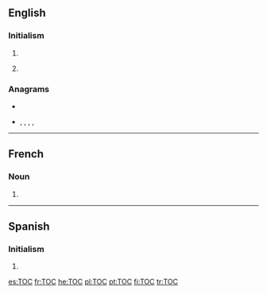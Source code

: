 {{also|toc|toć|tóc|tộc|тос|төҫ}}
==English==
{{wikipedia}}

===Initialism===
{{rfc-header|Initialism}}
{{en-initialism}}

# {{initialism of|table of contents|Table of Contents|lang=en}}
# {{lb|en|British|rail transport}} {{initialism of|[[train operating company]]|lang=en}}

===Anagrams===
* {{l|en|cot}}
* {{l|en|CTO}}, {{l|en|Oct}}, {{l|en|Oct.}}, {{l|en|OTC}}, {{l|en|TCO}}

----

==French==

===Noun===
{{fr-noun|m|TOC}}

# {{acronym of|trouble obsessionnel compulsif|lang=fr}}

----

==Spanish==

===Initialism===
{{rfc-header|Initialism}}
{{head|es|initialism}}

# {{initialism of|trastorno obsesivo-compulsivo|'''T'''rastorno '''o'''bsesivo-'''c'''ompulsivo|lang=es}}

[[es:TOC]]
[[fr:TOC]]
[[he:TOC]]
[[pl:TOC]]
[[pt:TOC]]
[[fi:TOC]]
[[tr:TOC]]